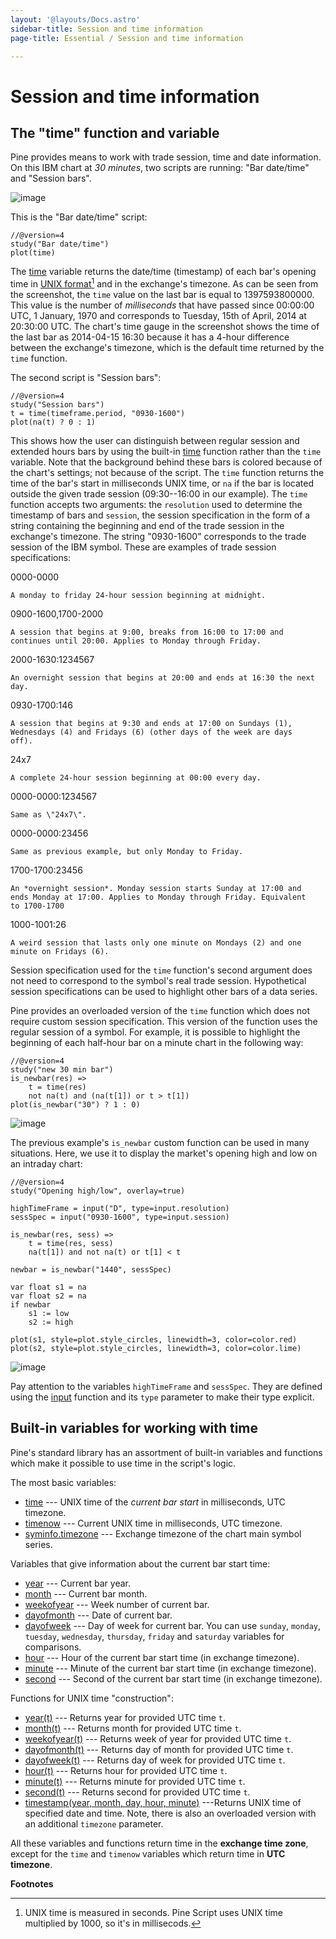 ```yaml
---
layout: '@layouts/Docs.astro'
sidebar-title: Session and time information
page-title: Essential / Session and time information

---
```

# Session and time information



## The \"time\" function and variable

Pine provides means to work with trade session, time and date
information. On this IBM chart at *30 minutes*, two scripts are running:
\"Bar date/time\" and \"Session bars\".

![image](@assets/essential/Chart_time_1.png)

This is the \"Bar date/time\" script:

``` pine
//@version=4
study("Bar date/time")
plot(time)
```

The
[time](https://www.tradingview.com/pine-script-reference/v4/#var_time)
variable returns the date/time (timestamp) of each bar\'s opening time
in [UNIX format](https://en.wikipedia.org/wiki/Unix_time)[^1] and in the
exchange\'s timezone. As can be seen from the screenshot, the `time`
value on the last bar is equal to 1397593800000. This value is the
number of *milliseconds* that have passed since 00:00:00 UTC, 1 January,
1970 and corresponds to Tuesday, 15th of April, 2014 at 20:30:00 UTC.
The chart\'s time gauge in the screenshot shows the time of the last bar
as 2014-04-15 16:30 because it has a 4-hour difference between the
exchange\'s timezone, which is the default time returned by the `time`
function.

The second script is \"Session bars\":

    //@version=4
    study("Session bars")
    t = time(timeframe.period, "0930-1600")
    plot(na(t) ? 0 : 1)

This shows how the user can distinguish between regular session and
extended hours bars by using the built-in
[time](https://www.tradingview.com/pine-script-reference/v4/#fun_time)
function rather than the `time` variable. Note that the background
behind these bars is colored because of the chart\'s settings; not
because of the script. The `time` function returns the time of the
bar\'s start in milliseconds UNIX time, or `na` if the bar is located
outside the given trade session (09:30\--16:00 in our example). The
`time` function accepts two arguments: the `resolution` used to
determine the timestamp of bars and `session`, the session specification
in the form of a string containing the beginning and end of the trade
session in the exchange\'s timezone. The string \"0930-1600\"
corresponds to the trade session of the IBM symbol. These are examples
of trade session specifications:

0000-0000

    A monday to friday 24-hour session beginning at midnight.

0900-1600,1700-2000

    A session that begins at 9:00, breaks from 16:00 to 17:00 and
    continues until 20:00. Applies to Monday through Friday.

2000-1630:1234567

    An overnight session that begins at 20:00 and ends at 16:30 the next
    day.

0930-1700:146

    A session that begins at 9:30 and ends at 17:00 on Sundays (1),
    Wednesdays (4) and Fridays (6) (other days of the week are days
    off).

24x7

    A complete 24-hour session beginning at 00:00 every day.

0000-0000:1234567

    Same as \"24x7\".

0000-0000:23456

    Same as previous example, but only Monday to Friday.

1700-1700:23456

    An *overnight session*. Monday session starts Sunday at 17:00 and
    ends Monday at 17:00. Applies to Monday through Friday. Equivalent
    to 1700-1700

1000-1001:26

    A weird session that lasts only one minute on Mondays (2) and one
    minute on Fridays (6).

Session specification used for the `time` function\'s second argument
does not need to correspond to the symbol\'s real trade session.
Hypothetical session specifications can be used to highlight other bars
of a data series.

Pine provides an overloaded version of the `time` function which does
not require custom session specification. This version of the function
uses the regular session of a symbol. For example, it is possible to
highlight the beginning of each half-hour bar on a minute chart in the
following way:

    //@version=4
    study("new 30 min bar")
    is_newbar(res) =>
        t = time(res)
        not na(t) and (na(t[1]) or t > t[1])
    plot(is_newbar("30") ? 1 : 0)

![image](@assets/essential/Chart_time_2.png)

The previous example\'s `is_newbar` custom function can be used in many
situations. Here, we use it to display the market\'s opening high and
low on an intraday chart:

    //@version=4
    study("Opening high/low", overlay=true)

    highTimeFrame = input("D", type=input.resolution)
    sessSpec = input("0930-1600", type=input.session)

    is_newbar(res, sess) =>
        t = time(res, sess)
        na(t[1]) and not na(t) or t[1] < t

    newbar = is_newbar("1440", sessSpec)

    var float s1 = na
    var float s2 = na
    if newbar
        s1 := low
        s2 := high

    plot(s1, style=plot.style_circles, linewidth=3, color=color.red)
    plot(s2, style=plot.style_circles, linewidth=3, color=color.lime)

![image](@assets/essential/Chart_time_3.png)

Pay attention to the variables `highTimeFrame` and `sessSpec`. They are
defined using the
[input](http:////www.tradingview.com/pine-script-reference/v4/#fun_input)
function and its `type` parameter to make their type explicit.

## Built-in variables for working with time

Pine\'s standard library has an assortment of built-in variables and
functions which make it possible to use time in the script\'s logic.

The most basic variables:

-   [time](https://www.tradingview.com/pine-script-reference/v4/#var_time)
    \-\-- UNIX time of the *current bar start* in milliseconds, UTC
    timezone.
-   [timenow](https://www.tradingview.com/pine-script-reference/v4/#var_timenow)
    \-\-- Current UNIX time in milliseconds, UTC timezone.
-   [syminfo.timezone](https://www.tradingview.com/pine-script-reference/v4/#var_syminfo%7Bdot%7Dtimezone)
    \-\-- Exchange timezone of the chart main symbol series.

Variables that give information about the current bar start time:

-   [year](https://www.tradingview.com/pine-script-reference/v4/#var_year)
    \-\-- Current bar year.
-   [month](https://www.tradingview.com/pine-script-reference/v4/#var_month)
    \-\-- Current bar month.
-   [weekofyear](https://www.tradingview.com/pine-script-reference/v4/#var_weekofyear)
    \-\-- Week number of current bar.
-   [dayofmonth](https://www.tradingview.com/pine-script-reference/v4/#var_dayofmonth)
    \-\-- Date of current bar.
-   [dayofweek](https://www.tradingview.com/pine-script-reference/v4/#var_dayofweek)
    \-\-- Day of week for current bar. You can use `sunday`, `monday`,
    `tuesday`, `wednesday`, `thursday`, `friday` and `saturday`
    variables for comparisons.
-   [hour](https://www.tradingview.com/pine-script-reference/v4/#var_hour)
    \-\-- Hour of the current bar start time (in exchange timezone).
-   [minute](https://www.tradingview.com/pine-script-reference/v4/#var_minute)
    \-\-- Minute of the current bar start time (in exchange timezone).
-   [second](https://www.tradingview.com/pine-script-reference/v4/#var_second)
    \-\-- Second of the current bar start time (in exchange timezone).

Functions for UNIX time \"construction\":

-   [year(t)](https://www.tradingview.com/pine-script-reference/v4/#fun_year)
    \-\-- Returns year for provided UTC time `t`.
-   [month(t)](https://www.tradingview.com/pine-script-reference/v4/#fun_month)
    \-\-- Returns month for provided UTC time `t`.
-   [weekofyear(t)](https://www.tradingview.com/pine-script-reference/v4/#fun_weekofyear)
    \-\-- Returns week of year for provided UTC time `t`.
-   [dayofmonth(t)](https://www.tradingview.com/pine-script-reference/v4/#fun_dayofmonth)
    \-\-- Returns day of month for provided UTC time `t`.
-   [dayofweek(t)](https://www.tradingview.com/pine-script-reference/v4/#fun_dayofweek)
    \-\-- Returns day of week for provided UTC time `t`.
-   [hour(t)](https://www.tradingview.com/pine-script-reference/v4/#fun_hour)
    \-\-- Returns hour for provided UTC time `t`.
-   [minute(t)](https://www.tradingview.com/pine-script-reference/v4/#fun_minute)
    \-\-- Returns minute for provided UTC time `t`.
-   [second(t)](https://www.tradingview.com/pine-script-reference/v4/#fun_second)
    \-\-- Returns second for provided UTC time `t`.
-   [timestamp(year, month, day, hour,
    minute)](https://www.tradingview.com/pine-script-reference/v4/#fun_timestamp)
    \-\--Returns UNIX time of specified date and time. Note, there is
    also an overloaded version with an additional `timezone` parameter.

All these variables and functions return time in the **exchange time
zone**, except for the `time` and `timenow` variables which return time
in **UTC timezone**.

**Footnotes**

[^1]: UNIX time is measured in seconds. Pine Script uses UNIX time
    multiplied by 1000, so it\'s in millisecods.
